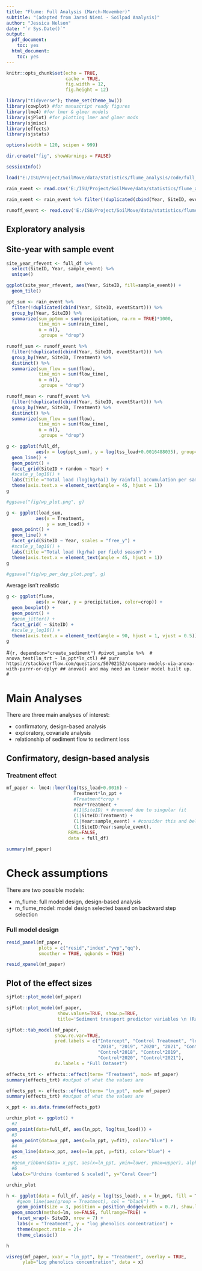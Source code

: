 ```yaml
---
title: "Flume: Full Analysis (March-November)"
subtitle: "(adapted from Jarad Niemi - Soilpad Analysis)"
author: "Jessica Nelson"
date: "`r Sys.Date()`"
output:
  pdf_document:
    toc: yes
  html_document:
    toc: yes
---
```


```r
knitr::opts_chunk$set(echo = TRUE,
                      cache = TRUE,
                      fig.width = 12,
                      fig.height = 12)

library("tidyverse"); theme_set(theme_bw())
library(cowplot) #for manuscript ready figures
library(lme4) #for lmer & glmer models
library(sjPlot) #for plotting lmer and glmer mods
library(sjmisc) 
library(effects)
library(sjstats)

options(width = 120, scipen = 999)

dir.create("fig", showWarnings = FALSE)
```

```r
sessionInfo()
```


```r
load("E:/ISU/Project/SoilMove/data/statistics/flume_analysis/code/full_df.RData")

rain_event <- read.csv('E:/ISU/Project/SoilMove/data/statistics/flume_analysis/data/tidy/rain_event12.csv', header=TRUE)

rain_event <- rain_event %>% filter(!duplicated(cbind(Year, SiteID, eventStart)))

runoff_event <- read.csv('E:/ISU/Project/SoilMove/data/statistics/flume_analysis/data/tidy/runoff_event12.csv', header=TRUE)

```

## Exploratory analysis

## Site-year with sample event

```r
site_year_rfevent <- full_df %>%
  select(SiteID, Year, sample_event) %>%
  unique()

ggplot(site_year_rfevent, aes(Year, SiteID, fill=sample_event)) +
  geom_tile()
```

```r
ppt_sum <- rain_event %>%
  filter(!duplicated(cbind(Year, SiteID, eventStart))) %>%
  group_by(Year, SiteID) %>%
  summarize(sum_pptmm = sum(precipitation, na.rm = TRUE)*1000,
            time_min = sum(rain_time),
            n = n(),
            .groups = "drop")

runoff_sum <- runoff_event %>%
  filter(!duplicated(cbind(Year, SiteID, eventStart))) %>%
  group_by(Year, SiteID, Treatment) %>%
  distinct() %>%
  summarize(sum_flow = sum(flow),
            time_min = sum(flow_time),
            n = n(),
            .groups = "drop")

runoff_mean <- runoff_event %>%
  filter(!duplicated(cbind(Year, SiteID, eventStart))) %>%
  group_by(Year, SiteID, Treatment) %>%
  distinct() %>%
  summarize(sum_flow = sum(flow),
            time_min = sum(flow_time),
            n = n(),
            .groups = "drop")

```

```r
g <- ggplot(full_df, 
           aes(x = log(ppt_sum), y = log(tss_load+0.0016488035), group=Treatment, color=Treatment)) + 
  geom_line() +
  geom_point() +
  facet_grid(SiteID + random ~ Year) + 
  #scale_y_log10() + 
  labs(title ="Total load (log(kg/ha)) by rainfall accumulation per sample event (log(m))") +
  theme(axis.text.x = element_text(angle = 45, hjust = 1))
g

#ggsave("fig/wp_plot.png", g)
```



```r
g <- ggplot(load_sum, 
           aes(x = Treatment, 
               y = sum_load)) + 
  geom_point() + 
  geom_line() +
  facet_grid(SiteID ~ Year, scales = "free_y") + 
  #scale_y_log10() + 
  labs(title ="Total load (kg/ha) per field season") +
  theme(axis.text.x = element_text(angle = 45, hjust = 1))
g

#ggsave("fig/wp_per_day_plot.png", g)
```

Average isn't realistic


```r
g <- ggplot(flume, 
           aes(x = Year, y = precipitation, color=crop)) + 
  geom_boxplot() +
  geom_point() + 
  #geom_jitter() +
  facet_grid( ~ SiteID) + 
  #scale_y_log10() + 
  theme(axis.text.x = element_text(angle = 90, hjust = 1, vjust = 0.5))
g
```

#```{r, dependson="create_sediment"}
#pivot_sample %>% 
#  anova_test(ln_trt ~ ln_ppt*ln_ctl)
## purr https://stackoverflow.com/questions/50702152/compare-models-via-anova-with-purrr-or-dplyr
## anova() and may need an linear model built up.
#```


# Main Analyses

There are three main analyses of interest:

- confirmatory, design-based analysis
- exploratory, covariate analysis
- relationship of sediment flow to sediment loss

## Confirmatory, design-based analysis

### Treatment effect

```r
mf_paper <- lme4::lmer(log(tss_load+0.0016) ~ 
                         Treatment*ln_ppt +
                         #Treatment*crop +
                         Year*Treatment +
                         #(1|SiteID) + #removed due to singular fit
                         (1|SiteID:Treatment) + 
                         (1|Year:sample_event) + #consider this and below with SiteID
                         (1|SiteID:Year:sample_event), 
                       REML=FALSE,
                       data = full_df)

summary(mf_paper)

```

# Check assumptions

There are two possible models:

- m_flume: full model design, design-based analysis
- m_flume_model: model design selected based on backward step selection

### Full model design

```r
resid_panel(mf_paper, 
            plots = c("resid","index","yvp","qq"),
            smoother = TRUE, qqbands = TRUE)

resid_xpanel(mf_paper)
```

## Plot of the effect sizes
```r
sjPlot::plot_model(mf_paper)

```

```r
sjPlot::plot_model(mf_paper,
                   show.values=TRUE, show.p=TRUE,
                   title='Sediment transport predictor variables \n (RandomDataset)')
```

```r
sjPlot::tab_model(mf_paper,
                  show.re.var=TRUE,
                  pred.labels = c("Intercept", "Control Treatment", "log(rainfall (mm))", "2017",
                                  "2018", "2019", "2020", "2021", "Control*log(rainfall)", "Control*2017",
                                  "Control*2018", "Control*2019",
                                  "Control*2020", "Control*2021"),
                  dv.labels = "Full Dataset")

```

```r
effects_trt <- effects::effect(term= "Treatment", mod= mf_paper)
summary(effects_trt) #output of what the values are
```

```r
effects_ppt <- effects::effect(term= "ln_ppt", mod= mf_paper)
summary(effects_trt) #output of what the values are

x_ppt <- as.data.frame(effects_ppt)

```


```r
urchin_plot <- ggplot() + 
  #2
geom_point(data=full_df, aes(ln_ppt, log(tss_load))) + 
  #3
  geom_point(data=x_ppt, aes(x=ln_ppt, y=fit), color="blue") +
  #4
  geom_line(data=x_ppt, aes(x=ln_ppt, y=fit), color="blue") +
  #5
  #geom_ribbon(data= x_ppt, aes(x=ln_ppt, ymin=lower, ymax=upper), alpha= 0.3, fill="blue") +
  #6
  labs(x="Urchins (centered & scaled)", y="Coral Cover")

urchin_plot

h <- ggplot(data = full_df, aes(y = log(tss_load), x = ln_ppt, fill = Treatment, color = Treatment)) + 
    #geom_line(aes(group = Treatment), col = "black") +
    geom_point(size = 3, position = position_dodge(width = 0.7), show.legend = FALSE) +
  geom_smooth(method=lm, se=FALSE, fullrange=TRUE) +
    facet_wrap(~ SiteID, nrow = 7) +
    labs(x = "Treatment", y = "log phenolics concentration") +
    theme(aspect.ratio = 2)+
    theme_classic()

h

visreg(mf_paper, xvar = "ln_ppt", by = "Treatment", overlay = TRUE,
      ylab="Log phenolics concentration", data = x)

```